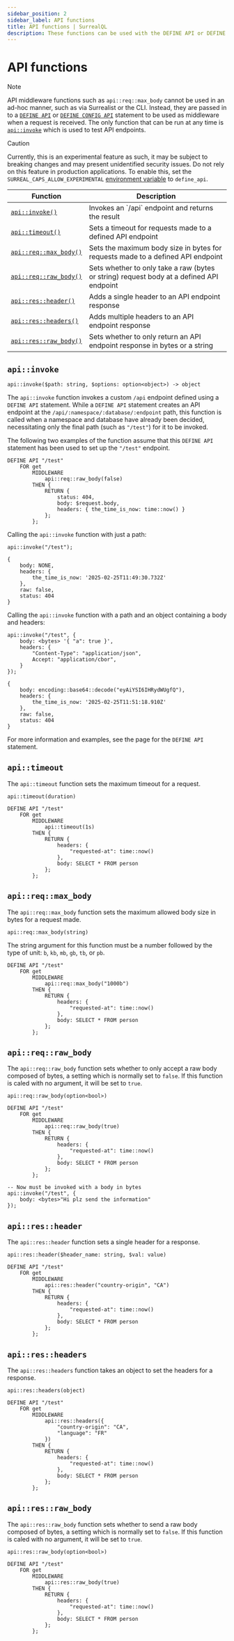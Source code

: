 ```yaml
---
sidebar_position: 2
sidebar_label: API functions
title: API functions | SurrealQL
description: These functions can be used with the DEFINE API or DEFINE CONFIG statements.
---
```


# API functions

> [!NOTE]
> API middleware functions such as `api::req::max_body` cannot be used in an ad-hoc manner, such as via Surrealist or the CLI. Instead, they are passed in to a [`DEFINE API`](/docs/surrealql/statements/define/api) or [`DEFINE CONFIG API`](/docs/surrealql/statements/define/config) statement to be used as middleware when a request is received. The only function that can be run at any time is [`api::invoke`](#apiinvoke) which is used to test API endpoints.


> [!CAUTION]
> Currently, this is an experimental feature as such, it may be subject to breaking changes and may present unidentified security issues. Do not rely on this feature in production applications. To enable this, set the `SURREAL_CAPS_ALLOW_EXPERIMENTAL` [environment variable](/docs/surrealdb/cli/start) to `define_api`.
<table>
  <thead>
    <tr>
      <th scope="col">Function</th>
      <th scope="col">Description</th>
    </tr>
  </thead>
  <tbody>
    <tr>
      <td scope="row" data-label="Function"><a href="#apiinvoke"><code>api::invoke()</code></a></td>
      <td scope="row" data-label="Description">Invokes an `/api` endpoint and returns the result</td>
    </tr>
    <tr>
      <td scope="row" data-label="Function"><a href="#apitimeout"><code>api::timeout()</code></a></td>
      <td scope="row" data-label="Description">Sets a timeout for requests made to a defined API endpoint</td>
    </tr>
    <tr>
      <td scope="row" data-label="Function"><a href="#apireqmax_body"><code>api::req::max_body()</code></a></td>
      <td scope="row" data-label="Description">Sets the maximum body size in bytes for requests made to a defined API endpoint</td>
    </tr>
    <tr>
      <td scope="row" data-label="Function"><a href="#apireqraw_body"><code>api::req::raw_body()</code></a></td>
      <td scope="row" data-label="Description">Sets whether to only take a raw (bytes or string) request body at a defined API endpoint</td>
    </tr>
    <tr>
      <td scope="row" data-label="Function"><a href="#apiresheader"><code>api::res::header()</code></a></td>
      <td scope="row" data-label="Description">Adds a single header to an API endpoint response</td>
    </tr>
    <tr>
      <td scope="row" data-label="Function"><a href="#apiresheaders"><code>api::res::headers()</code></a></td>
      <td scope="row" data-label="Description">Adds multiple headers to an API endpoint response</td>
    </tr>
    <tr>
      <td scope="row" data-label="Function"><a href="#apiresraw_body"><code>api::res::raw_body()</code></a></td>
      <td scope="row" data-label="Description">Sets whether to only return an API endpoint response in bytes or a string</td>
    </tr>
  </tbody>
</table>

## `api::invoke`

```surql title="API DEFINITION"
api::invoke($path: string, $options: option<object>) -> object
```

The `api::invoke` function invokes a custom `/api` endpoint defined using a `DEFINE API` statement. While a `DEFINE API` statement creates an API endpoint at the `/api/:namespace/:database/:endpoint` path, this function is called when a namespace and database have already been decided, necessitating only the final path (such as `"/test"`) for it to be invoked.

The following two examples of the function assume that this `DEFINE API` statement has been used to set up the `"/test"` endpoint.

```surql title="Define API endpoint"
DEFINE API "/test"
    FOR get 
        MIDDLEWARE
            api::req::raw_body(false)
        THEN {
            RETURN {
                status: 404,
                body: $request.body,
                headers: { the_time_is_now: time::now() }
            };
        };
```

Calling the `api::invoke` function with just a path:

```surql title="Use defined endpoint"
api::invoke("/test");
```

```surql title="Output"
{
	body: NONE,
	headers: {
		the_time_is_now: '2025-02-25T11:49:30.732Z'
	},
	raw: false,
	status: 404
}
```

Calling the `api::invoke` function with a path and an object containing a body and headers:

```surql
api::invoke("/test", {
    body: <bytes> '{ "a": true }',
    headers: {
        "Content-Type": "application/json",
        Accept: "application/cbor",
    }
});
```

```surql title="Output"
{
	body: encoding::base64::decode("eyAiYSI6IHRydWUgfQ"),
	headers: {
		the_time_is_now: '2025-02-25T11:51:18.910Z'
	},
	raw: false,
	status: 404
}
```

For more information and examples, see the page for the `DEFINE API` statement.

## `api::timeout`

The `api::timeout` function sets the maximum timeout for a request.

```surql title="API DEFINITION"
api::timeout(duration)
```

```surql title="Example"
DEFINE API "/test"
    FOR get 
        MIDDLEWARE
            api::timeout(1s)
        THEN {
            RETURN {
                headers: {
                    "requested-at": time::now()
                },
                body: SELECT * FROM person
            };
        };
```

## `api::req::max_body`

The `api::req::max_body` function sets the maximum allowed body size in bytes for a request made.

```surql title="API DEFINITION"
api::req::max_body(string)
```

The string argument for this function must be a number followed by the type of unit: `b`, `kb`, `mb`, `gb`, `tb`, or `pb`.

```surql title="Example"
DEFINE API "/test"
    FOR get 
        MIDDLEWARE
            api::req::max_body("1000b")
        THEN {
            RETURN {
                headers: {
                    "requested-at": time::now()
                },
                body: SELECT * FROM person
            };
        };
```

## `api::req::raw_body`

The `api::req::raw_body` function sets whether to only accept a raw body composed of bytes, a setting which is normally set to `false`. If this function is caled with no argument, it will be set to `true`.

```surql title="API DEFINITION"
api::req::raw_body(option<bool>)
```

```surql title="Example"
DEFINE API "/test"
    FOR get 
        MIDDLEWARE
            api::req::raw_body(true)
        THEN {
            RETURN {
                headers: {
                    "requested-at": time::now()
                },
                body: SELECT * FROM person
            };
        };

-- Now must be invoked with a body in bytes
api::invoke("/test", {
    body: <bytes>"Hi plz send the information"
});
```

## `api::res::header`

The `api::res::header` function sets a single header for a response.

```surql title="API DEFINITION"
api::res::header($header_name: string, $val: value)
```

```surql title="Example"
DEFINE API "/test"
    FOR get 
        MIDDLEWARE
            api::res::header("country-origin", "CA")
        THEN {
            RETURN {
                headers: {
                    "requested-at": time::now()
                },
                body: SELECT * FROM person
            };
        };
```

## `api::res::headers`

The `api::res::headers` function takes an object to set the headers for a response.

```surql title="API DEFINITION"
api::res::headers(object)
```

```surql title="Example"
DEFINE API "/test"
    FOR get 
        MIDDLEWARE
            api::res::headers({
                "country-origin": "CA",
                "language": "FR"
            })
        THEN {
            RETURN {
                headers: {
                    "requested-at": time::now()
                },
                body: SELECT * FROM person
            };
        };
```

## `api::res::raw_body`

The `api::res::raw_body` function sets whether to send a raw body composed of bytes, a setting which is normally set to `false`. If this function is caled with no argument, it will be set to `true`.

```surql title="API DEFINITION"
api::res::raw_body(option<bool>)
```

```surql title="Example"
DEFINE API "/test"
    FOR get 
        MIDDLEWARE
            api::res::raw_body(true)
        THEN {
            RETURN {
                headers: {
                    "requested-at": time::now()
                },
                body: SELECT * FROM person
            };
        };
```